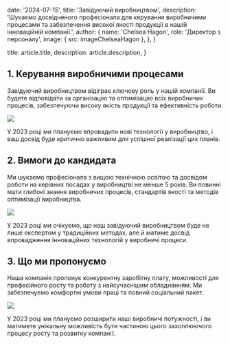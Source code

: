 
  date: '2024-07-15',
  title: 'Завідуючий виробництвом',
  description:
    'Шукаємо досвідченого професіонала для керування виробничими процесами та забезпечення високої якості продукції в нашій інноваційній компанії.',
  author: {
    name: 'Chelsea Hagon',
    role: 'Директор з персоналу',
    image: { src: imageChelseaHagon },
  },
}

  title: article.title,
  description: article.description,
}

## 1. Керування виробничими процесами

Завідуючий виробництвом відіграє ключову роль у нашій компанії. Ви будете відповідати за організацію та оптимізацію всіх виробничих процесів, забезпечуючи високу якість продукції та ефективність роботи.

![](./pilot.jpg)

У 2023 році ми плануємо впровадити нові технології у виробництво, і ваш досвід буде критично важливим для успішної реалізації цих планів.

## 2. Вимоги до кандидата

Ми шукаємо професіонала з вищою технічною освітою та досвідом роботи на керівних посадах у виробництві не менше 5 років. Ви повинні мати глибокі знання виробничих процесів, стандартів якості та методів оптимізації виробництва.

![](./server.jpg)

У 2023 році ми очікуємо, що наш завідуючий виробництвом буде не лише експертом у традиційних методах, але й матиме досвід впровадження інноваційних технологій у виробничі процеси.

## 3. Що ми пропонуємо

Наша компанія пропонує конкурентну заробітну плату, можливості для професійного росту та роботу з найсучаснішим обладнанням. Ми забезпечуємо комфортні умови праці та повний соціальний пакет.

![](./laptop.jpg)

У 2023 році ми плануємо розширити наші виробничі потужності, і ви матимете унікальну можливість бути частиною цього захоплюючого процесу росту та розвитку компанії.
